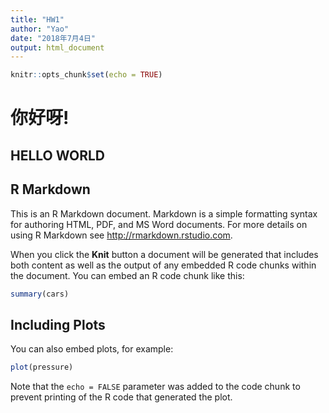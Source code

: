 ```yaml
---
title: "HW1"
author: "Yao"
date: "2018年7月4日"
output: html_document
---
```


```r
knitr::opts_chunk$set(echo = TRUE)
```
# 你好呀!

HELLO WORLD
-----------

## R Markdown


This is an R Markdown document. Markdown is a simple formatting syntax for authoring HTML, PDF, and MS Word documents. For more details on using R Markdown see <http://rmarkdown.rstudio.com>.

When you click the **Knit** button a document will be generated that includes both content as well as the output of any embedded R code chunks within the document. You can embed an R code chunk like this:

```r
summary(cars)
```

## Including Plots

You can also embed plots, for example:

```r
plot(pressure)
```

Note that the `echo = FALSE` parameter was added to the code chunk to prevent printing of the R code that generated the plot.
